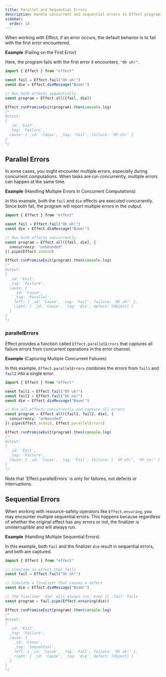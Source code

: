 ```yaml
---
title: Parallel and Sequential Errors
description: Handle concurrent and sequential errors in Effect programs, capturing multiple failures and ensuring robust error management in concurrent and sequential workflows.
sidebar:
  order: 10
---
```



When working with Effect, if an error occurs, the default behavior is to fail with the first error encountered.

**Example** (Failing on the First Error)

Here, the program fails with the first error it encounters, `"Oh uh!"`.

```ts twoslash
import { Effect } from "effect"

const fail = Effect.fail("Oh uh!")
const die = Effect.dieMessage("Boom!")

// Run both effects sequentially
const program = Effect.all([fail, die])

Effect.runPromiseExit(program).then(console.log)
/*
Output:
{
  _id: 'Exit',
  _tag: 'Failure',
  cause: { _id: 'Cause', _tag: 'Fail', failure: 'Oh uh!' }
}
*/
```

## Parallel Errors

In some cases, you might encounter multiple errors, especially during concurrent computations. When tasks are run concurrently, multiple errors can happen at the same time.

**Example** (Handling Multiple Errors in Concurrent Computations)

In this example, both the `fail` and `die` effects are executed concurrently. Since both fail, the program will report multiple errors in the output.

```ts twoslash
import { Effect } from "effect"

const fail = Effect.fail("Oh uh!")
const die = Effect.dieMessage("Boom!")

// Run both effects concurrently
const program = Effect.all([fail, die], {
  concurrency: "unbounded"
}).pipe(Effect.asVoid)

Effect.runPromiseExit(program).then(console.log)
/*
Output:
{
  _id: 'Exit',
  _tag: 'Failure',
  cause: {
    _id: 'Cause',
    _tag: 'Parallel',
    left: { _id: 'Cause', _tag: 'Fail', failure: 'Oh uh!' },
    right: { _id: 'Cause', _tag: 'Die', defect: [Object] }
  }
}
*/
```

### parallelErrors

Effect provides a function called `Effect.parallelErrors` that captures all failure errors from concurrent operations in the error channel.

**Example** (Capturing Multiple Concurrent Failures)

In this example, `Effect.parallelErrors` combines the errors from `fail1` and `fail2` into a single error.

```ts twoslash
import { Effect } from "effect"

const fail1 = Effect.fail("Oh uh!")
const fail2 = Effect.fail("Oh no!")
const die = Effect.dieMessage("Boom!")

// Run all effects concurrently and capture all errors
const program = Effect.all([fail1, fail2, die], {
  concurrency: "unbounded"
}).pipe(Effect.asVoid, Effect.parallelErrors)

Effect.runPromiseExit(program).then(console.log)
/*
Output:
{
  _id: 'Exit',
  _tag: 'Failure',
  cause: { _id: 'Cause', _tag: 'Fail', failure: [ 'Oh uh!', 'Oh no!' ] }
}
*/
```

<Aside type="note" title="Applicability">
  Note that `Effect.parallelErrors` is only for failures, not defects or
  interruptions.
</Aside>

## Sequential Errors

When working with resource-safety operators like `Effect.ensuring`, you may encounter multiple sequential errors.
This happens because regardless of whether the original effect has any errors or not, the finalizer is uninterruptible and will always run.

**Example** (Handling Multiple Sequential Errors)

In this example, both `fail` and the finalizer `die` result in sequential errors, and both are captured.

```ts twoslash
import { Effect } from "effect"

// Simulate an effect that fails
const fail = Effect.fail("Oh uh!")

// Simulate a finalizer that causes a defect
const die = Effect.dieMessage("Boom!")

// The finalizer 'die' will always run, even if 'fail' fails
const program = fail.pipe(Effect.ensuring(die))

Effect.runPromiseExit(program).then(console.log)
/*
Output:
{
  _id: 'Exit',
  _tag: 'Failure',
  cause: {
    _id: 'Cause',
    _tag: 'Sequential',
    left: { _id: 'Cause', _tag: 'Fail', failure: 'Oh uh!' },
    right: { _id: 'Cause', _tag: 'Die', defect: [Object] }
  }
}
*/
```
